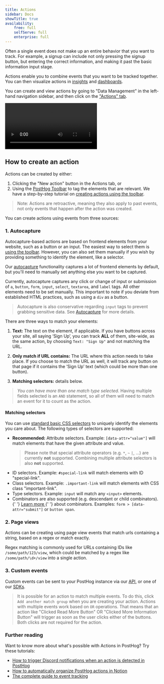 ```yaml
---
title: Actions
sidebar: Docs
showTitle: true
availability:
    free: full
    selfServe: full
    enterprise: full
---
```


Often a single event does not make up an entire behavior that you want to track. For example, a signup can include not only pressing the signup button, but entering the correct information, and making it past the basic information input stage. 

Actions enable you to combine events that you want to be tracked together. You can then visualize actions in [insights](/docs/product-analytics/insights) and [dashboards](/docs/product-analytics/dashboards).

You can create and view actions by going to "Data Management" in the left-hand navigation sidebar, and then click on the ["Actions" tab](https://app.posthog.com/data-management/actions).

![How to view actions in PostHog](../../images/docs/data/actions/viewing-actions.mp4)

## How to create an action

Actions can be created by either:
1. Clicking the "New action" button in the Actions tab, or
2. Using the [PostHog Toolbar](/docs/product-analytics/toolbar) to tag the elements that are relevant. We have a step-by-step tutorial on [creating actions using the toolbar](/tutorials/toolbar#using-inspect-and-creating-actions).

> Note: Actions are retroactive, meaning they also apply to past events, not only events that happen after the action was created.

You can create actions using events from three sources:

### 1. Autocapture

Autocapture-based actions are based on frontend elements from your website, such as a button or an input. The easiest way to select them is [using the toolbar](/tutorials/toolbar#using-inspect-and-creating-actions). However, you can also set them manually if you wish by providing something to identify the element, like a selector.

Our [autocapture](/docs/data/autocapture) functionality captures a lot of frontend elements by default, but you'll need to manually set anything else you want to be captured. 
 
Currently, autocapture captures any click or change of input or submission of `a`, `button`, `form`, `input`, `select`, `textarea`, and `label` tags. All other elements need to be set manually. This important to note if you deviate from established HTML practices, such as using a `div` as a button.

> Autocapture is also conservative regarding `input` tags to prevent grabbing sensitive data. See [Autocapture](/docs/data/autocapture) for more details.

There are three ways to match your elements:

1. **Text:** The text on the element, if applicable. If you have buttons across your site, all saying ‘Sign Up’, you can track **ALL** of them, site-wide, as the same action, by choosing `Text: "Sign Up"` and not matching the URL.

2. **Only match if URL contains:** The URL where this action needs to take place. If you choose to match the URL as well, it will track any button on that page if it contains the ‘Sign Up’ text (which could be more than one button).

3. **Matching selectors:** details below.

> _You can have more than one match type selected_. Having multiple fields selected is an `AND` statement, so all of them will need to match an event for it to count as the action.

#### Matching selectors

You can use <a href="https://developer.mozilla.org/en-US/docs/Web/CSS/CSS_Selectors" target="_blank" rel="noopener">standard basic CSS selectors</a> to uniquely identify the elements you care about. The following types of selectors are supported:
<ul>
    <li>
        <strong>Recommended:</strong> Attribute selectors. Example:
        <code>[data-attr="value"]</code> will match elements that have the
        given attribute and value.
        <blockquote>
            Please note that special attribute operators (e.g. <code>*</code>, <code>~</code>
            <code>|</code>, ...) are currently <b>not</b> supported. Combining multiple attribute selectors is also <b>not</b> supported.
        </blockquote>
    </li>
    <li>
        ID selectors. Example: <code>#special-link</code> will match
        elements with ID "special-link".
    </li>
    <li>
        Class selectors. Example: <code>.important-link</code> will match
        elements with CSS class "important-link".
    </li>
    <li>
        Type selectors. Example: <code>input</code> will match any
        <code>&lt;input&gt;</code> elements.
    </li>
    <li>
        Combinators are also supported (e.g. descendant or child combinators).
        {' '}
        <a
            href="https://developer.mozilla.org/en-US/docs/Web/CSS/CSS_Selectors#combinators"
            target="_blank"
            rel="noopener"
        >
            Learn more
        </a>{' '}
        about combinators. Examples: <code>form > [data-attr="submit"]</code> or <code>button span</code>.
    </li>
</ul>

### 2. Page views

Actions can be creating using page view events that match urls containing a string, based on a regex or match exactly.

Regex matching is commonly used for URLs containing IDs like `/some/path/123/view`, which could be matched by a regex like `/some/path/\d+/view` into a single action.

### 3. Custom events

Custom events can be sent to your PostHog instance via our [API](/docs/api), or one of our [SDKs](/docs/getting-started/install?tab=sdks).

> It is possible for an action to match multiple events. To do this, click `Add another match group` when you are creating your action. Actions with multiple events work based on `OR` operations. That means that an action like "Clicked Read More Button" OR "Clicked More Information Button" will trigger as soon as the user clicks either of the buttons. Both clicks are not required for the action.

### Further reading

Want to know more about what's possible with Actions in PostHog? Try these tutorials:

- [How to trigger Discord notifications when an action is detected in PostHog](/tutorials/how-to-connect-discord-to-posthog-with-zapier)
- [How to automatically organize PostHog actions in Notion](/tutorials/how-to-connect-posthog-and-notion-with-zapier)
- [The complete guide to event tracking](/tutorials/event-tracking-guide)